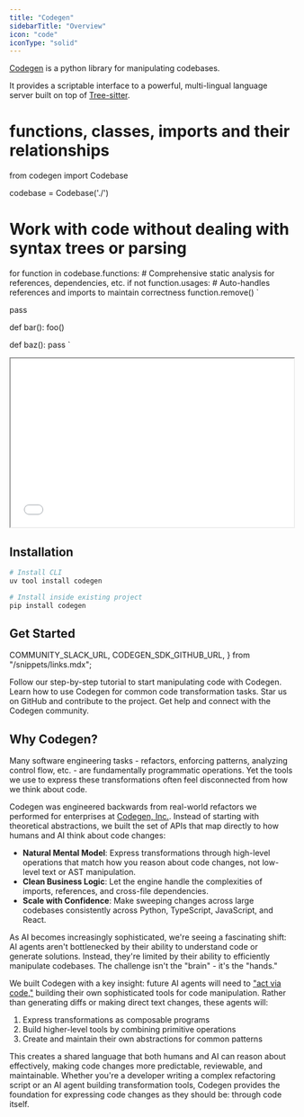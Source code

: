 ```yaml
---
title: "Codegen"
sidebarTitle: "Overview"
icon: "code"
iconType: "solid"
---
```


[Codegen](https://github.com/codegen-sh/codegen-sdk) is a python library for manipulating codebases.

It provides a scriptable interface to a powerful, multi-lingual language server built on top of [Tree-sitter](https://tree-sitter.github.io/tree-sitter/).

#  functions, classes, imports and their relationships
from codegen import Codebase

codebase = Codebase('./')

# Work with code without dealing with syntax trees or parsing
for function in codebase.functions:
    # Comprehensive static analysis for references, dependencies, etc.
    if not function.usages:
        # Auto-handles references and imports to maintain correctness
        function.remove()
`

  pass

def bar():
  foo()

def baz():
  pass
`

<iframe
  width="100%"
  height="300px"
  scrolling="no"
  src={`https://chadcode.sh/embedded/codemod/?code=${encodeURIComponent(
    metaCode
  )}&input=${encodeURIComponent(code)}`}
  style={{
    backgroundColor: "#15141b",
  }}
  className="rounded-xl"
></iframe>

## Installation

```bash
# Install CLI
uv tool install codegen

# Install inside existing project
pip install codegen
```

## Get Started

  COMMUNITY_SLACK_URL,
  CODEGEN_SDK_GITHUB_URL,
} from "/snippets/links.mdx";

<CardGroup cols={2}>
  <Card
    title="Get Started"
    icon="graduation-cap"
    href="/introduction/getting-started"
  >
    Follow our step-by-step tutorial to start manipulating code with Codegen.
  </Card>
  <Card title="Tutorials" icon="diagram-project" href="/tutorials/at-a-glance">
    Learn how to use Codegen for common code transformation tasks.
  </Card>
  <Card title="View on GitHub" icon="github" href={CODEGEN_SDK_GITHUB_URL}>
    Star us on GitHub and contribute to the project.
  </Card>
  <Card title="Join our Slack" icon="slack" href={COMMUNITY_SLACK_URL}>
    Get help and connect with the Codegen community.
  </Card>
</CardGroup>

## Why Codegen?

Many software engineering tasks - refactors, enforcing patterns, analyzing control flow, etc. - are fundamentally programmatic operations. Yet the tools we use to express these transformations often feel disconnected from how we think about code.

Codegen was engineered backwards from real-world refactors we performed for enterprises at [Codegen, Inc.](/introduction/about). Instead of starting with theoretical abstractions, we built the set of APIs that map directly to how humans and AI think about code changes:

- **Natural Mental Model**: Express transformations through high-level operations that match how you reason about code changes, not low-level text or AST manipulation.
- **Clean Business Logic**: Let the engine handle the complexities of imports, references, and cross-file dependencies.
- **Scale with Confidence**: Make sweeping changes across large codebases consistently across Python, TypeScript, JavaScript, and React.

As AI becomes increasingly sophisticated, we're seeing a fascinating shift: AI agents aren't bottlenecked by their ability to understand code or generate solutions. Instead, they're limited by their ability to efficiently manipulate codebases. The challenge isn't the "brain" - it's the "hands."

We built Codegen with a key insight: future AI agents will need to ["act via code,"](/blog/act-via-code) building their own sophisticated tools for code manipulation. Rather than generating diffs or making direct text changes, these agents will:

1. Express transformations as composable programs
2. Build higher-level tools by combining primitive operations
3. Create and maintain their own abstractions for common patterns

This creates a shared language that both humans and AI can reason about effectively, making code changes more predictable, reviewable, and maintainable. Whether you're a developer writing a complex refactoring script or an AI agent building transformation tools, Codegen provides the foundation for expressing code changes as they should be: through code itself.
